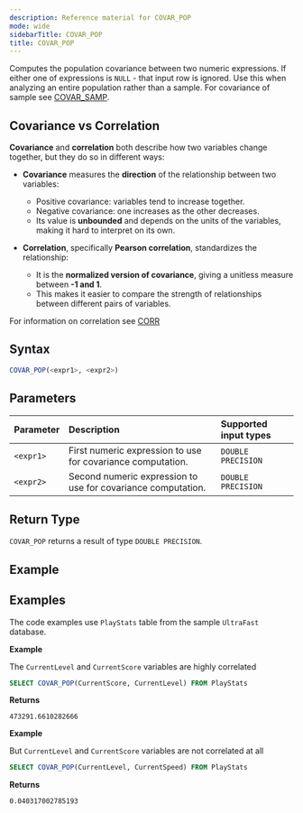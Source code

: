 ```yaml
---
description: Reference material for COVAR_POP
mode: wide
sidebarTitle: COVAR_POP
title: COVAR_POP
---
```



Computes the population covariance between two numeric expressions. If either one of expressions is `NULL` - that input row is ignored.
Use this when analyzing an entire population rather than a sample. For covariance of sample see [COVAR_SAMP](/functions-reference/aggregation/covar-samp).

## Covariance vs Correlation

**Covariance** and **correlation** both describe how two variables change together, but they do so in different ways:

- **Covariance** measures the **direction** of the relationship between two variables:
  - Positive covariance: variables tend to increase together.
  - Negative covariance: one increases as the other decreases.
  - Its value is **unbounded** and depends on the units of the variables, making it hard to interpret on its own.

- **Correlation**, specifically **Pearson correlation**, standardizes the relationship:
  - It is the **normalized version of covariance**, giving a unitless measure between **-1 and 1**.
  - This makes it easier to compare the strength of relationships between different pairs of variables.

For information on correlation see [CORR](/functions-reference/aggregation/corr)

## Syntax


```sql
COVAR_POP(<expr1>, <expr2>)
```
## Parameters 


| Parameter | Description               | Supported input types |
| :--------- | :----------------------------------- | :--------|
| `<expr1>`  | First numeric expression to use for covariance computation. | `DOUBLE PRECISION`
| `<expr2>`  | Second numeric expression to use for covariance computation. | `DOUBLE PRECISION`

## Return Type
`COVAR_POP` returns a result of type `DOUBLE PRECISION`.


## Example


## Examples

The code examples use `PlayStats` table from the sample `UltraFast` database.

**Example**

The `CurrentLevel` and `CurrentScore` variables are highly correlated

```sql
SELECT COVAR_POP(CurrentScore, CurrentLevel) FROM PlayStats
```

**Returns**

`473291.6610282666`

**Example**

But `CurrentLevel` and `CurrentScore` variables are not correlated at all

```sql
SELECT COVAR_POP(CurrentLevel, CurrentSpeed) FROM PlayStats
```

**Returns**

`0.040317002785193`


